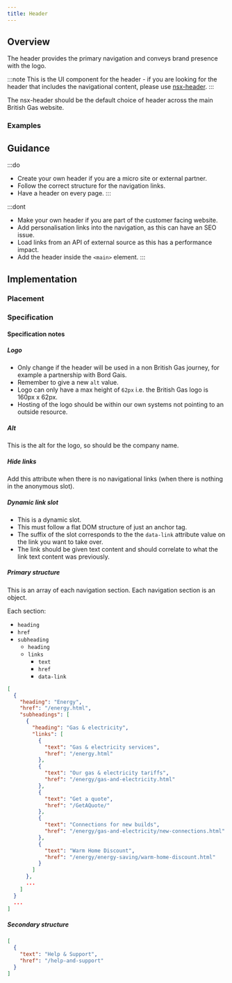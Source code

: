 ```yaml
---
title: Header
---
```




## Overview

<CompDetails name={componentName} />

The header provides the primary navigation and conveys brand presence with the logo.

:::note
This is the UI component for the header - if you are looking for the header that includes the navigational content, please use [nsx-header](#).
:::

The nsx-header should be the default choice of header across the main British Gas website.

### Examples

<ExampleViewer type="standard" />

## Guidance

:::do
- Create your own header if you are a micro site or external partner.
- Follow the correct structure for the navigation links.
- Have a header on every page.
:::

:::dont
- Make your own header if you are part of the customer facing website.
- Add personalisation links into the navigation, as this can have an SEO issue.
- Load links from an API of external source as this has a performance impact.
- Add the header inside the `<main>` element.
:::

## Implementation

### Placement

<Placement name={componentName} />

### Specification

<Specification name={componentName} />

#### Specification notes

##### Logo

- Only change if the header will be used in a non British Gas journey, for example a partnership with Bord Gais.
- Remember to give a new `alt` value.
- Logo can only have a max height of `62px` i.e. the British Gas logo is 160px x 62px.
- Hosting of the logo should be within our own systems not pointing to an outside resource.

##### Alt

This is the alt for the logo, so should be the company name.

##### Hide links

Add this attribute when there is no navigational links (when there is nothing in the anonymous slot).

##### Dynamic link slot

- This is a dynamic slot.
- This must follow a flat DOM structure of just an anchor tag.
- The suffix of the slot corresponds to the the `data-link` attribute value on the link you want to take over.
- The link should be given text content and should correlate to what the link text content was previously.

##### Primary structure

This is an array of each navigation section. Each navigation section is an object.

Each section:

- `heading`
- `href`
- `subheading`
  - `heading`
  - `links`
    - `text`
    - `href`
    - `data-link`

```json
[
  {
    "heading": "Energy",
    "href": "/energy.html",
    "subheadings": [
      {
        "heading": "Gas & electricity",
        "links": [
          {
            "text": "Gas & electricity services",
            "href": "/energy.html"
          },
          {
            "text": "Our gas & electricity tariffs",
            "href": "/energy/gas-and-electricity.html"
          },
          {
            "text": "Get a quote",
            "href": "/GetAQuote/"
          },
          {
            "text": "Connections for new builds",
            "href": "/energy/gas-and-electricity/new-connections.html"
          },
          {
            "text": "Warm Home Discount",
            "href": "/energy/energy-saving/warm-home-discount.html"
          }
        ]
      },
      ...
    ]
  }
  ...
]
```

##### Secondary structure

```json
[
  {
    "text": "Help & Support",
    "href": "/help-and-support"
  }
]
```

